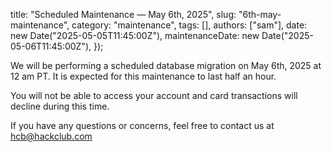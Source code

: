   title: "Scheduled Maintenance — May 6th, 2025",
  slug: "6th-may-maintenance",
  category: "maintenance",
  tags: [],
  authors: ["sam"],
  date: new Date("2025-05-05T11:45:00Z"),
  maintenanceDate: new Date("2025-05-06T11:45:00Z"),
});

We will be performing a scheduled database migration on May 6th, 2025 at 12 am PT. It is expected for this maintenance to last half an hour.

You will not be able to access your account and card transactions will decline during this time.

If you have any questions or concerns, feel free to contact us at hcb@hackclub.com
